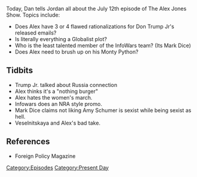 {{DEFAULTSORT:
    #_EPISODE_0063:July 12, 2017
}}{{Episode
    | title           = July 12, 2017
    | caption         = Listen to this episode on [https://knowledgefight.libsyn.com/knowledge-fight-july-12-2017 Libsyn] [https://open.spotify.com/episode/1GmIvp3HvMj4qumjJuEr2W Spotify]
    | episodeNumber   = 63
    | length          = 02:29:01
    | airDate         = July 13, 2017
    | coverageDate    = July 12, 2017
    | episodeType     = [[:Category:Present Day|Present Day]]
    | appearance      = [[Mark Dice]], [[Roger Stone]], [[Donald Trump Jr.]], [[Veselnitskaya]]
    | beverage        = Strawberry Sunkist
    | previousEpisode = [[TWTWYTT Special]]
    | nextEpisode     = [[64: Aug 27-Sep 1, 2015]]
}}

{{Stub}}

Today, Dan tells Jordan all about the July 12th episode of The Alex Jones Show. Topics include:

*Does Alex have 3 or 4 flawed rationalizations for Don Trump Jr's released emails?
*Is literally everything a Globalist plot?
*Who is the least talented member of the InfoWars team? (Its Mark Dice)
*Does Alex need to brush up on his Monty Python?

==Tidbits==

*Trump Jr. talked about Russia connection
*Alex thinks it's a "nothing burger"
*Alex hates the women's march.
*Infowars does an NRA style promo.
*Mark Dice claims not liking Amy Schumer is sexist while being sexist as hell.
*Veselnitskaya and Alex's bad take.

==References==

*Foreign Policy Magazine

[[Category:Episodes]]
[[Category:Present Day]]
